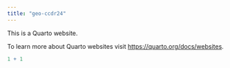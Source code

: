 ```yaml
---
title: "geo-ccdr24"
---
```


This is a Quarto website.

To learn more about Quarto websites visit <https://quarto.org/docs/websites>.

```r
1 + 1
```
